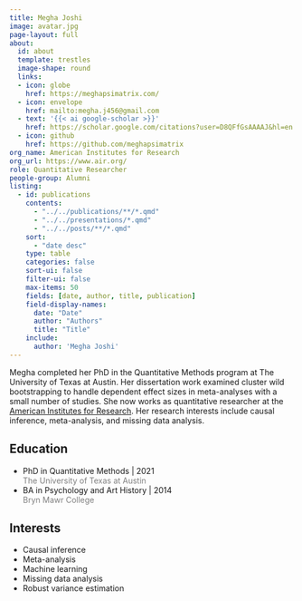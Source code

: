 ```yaml
---
title: Megha Joshi
image: avatar.jpg
page-layout: full
about:
  id: about
  template: trestles
  image-shape: round
  links:
  - icon: globe
    href: https://meghapsimatrix.com/
  - icon: envelope
    href: mailto:megha.j456@gmail.com
  - text: '{{< ai google-scholar >}}'
    href: https://scholar.google.com/citations?user=D8QFfGsAAAAJ&hl=en
  - icon: github
    href: https://github.com/meghapsimatrix
org_name: American Institutes for Research
org_url: https://www.air.org/
role: Quantitative Researcher
people-group: Alumni
listing:
  - id: publications
    contents: 
      - "../../publications/**/*.qmd"
      - "../../presentations/*.qmd"
      - "../../posts/**/*.qmd"
    sort: 
      - "date desc"
    type: table
    categories: false
    sort-ui: false
    filter-ui: false
    max-items: 50
    fields: [date, author, title, publication]
    field-display-names:
      date: "Date"
      author: "Authors"
      title: "Title"
    include: 
      author: 'Megha Joshi'
---
```


:::::{#about}

Megha completed her PhD in the Quantitative Methods program at The University of Texas at Austin. Her dissertation work examined cluster wild bootstrapping to handle dependent effect sizes in meta-analyses with a small number of studies. She now works as quantitative researcher at the [American Institutes for Research](https://www.air.org/). Her research interests include causal inference, meta-analysis, and missing data analysis. 

::::{.grid}

::: {.g-col-6}

## Education

- PhD in Quantitative Methods | 2021 <br> [The University of Texas at Austin]{style='color:gray;'}
- BA in Psychology and Art History | 2014 <br> [Bryn Mawr College]{style='color:gray;'}

:::

::: {.g-col-6}

## Interests

- Causal inference
- Meta-analysis
- Machine learning
- Missing data analysis
- Robust variance estimation

:::

::::

:::::

:::::{#publications}
:::::
